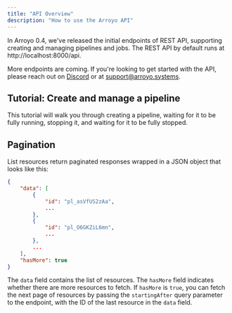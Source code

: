 ```yaml
---
title: "API Overview"
description: "How to use the Arroyo API"
---
```


In Arroyo 0.4, we've released the initial endpoints of REST API, supporting
creating and managing pipelines and jobs. The REST API by default runs at
http://localhost:8000/api.

More endpoints are coming. If you're looking to get started with the API, please
reach out on [Discord](https://discord.gg/cjCr5rVmyR) or at
support@arroyo.systems.

## Tutorial: Create and manage a pipeline

This tutorial will walk you through creating a pipeline, waiting for it to be
fully running, stopping it, and waiting for it to be fully stopped.





## Pagination

List resources return paginated responses wrapped in a JSON object that looks
like this:

```json
{
    "data": [
        {
            "id": "pl_asVfUS2zAa",
            ...
        },
        {
            "id": "pl_O6GKZiL6mn",
            ...
        },
        ...
    ],
    "hasMore": true
}
```

The `data` field contains the list of resources. The `hasMore` field indicates
whether there are more resources to fetch. If `hasMore` is `true`, you can
fetch the next page of resources by passing the `startingAfter` query parameter to
the endpoint, with the ID of the last resource in the `data` field.
